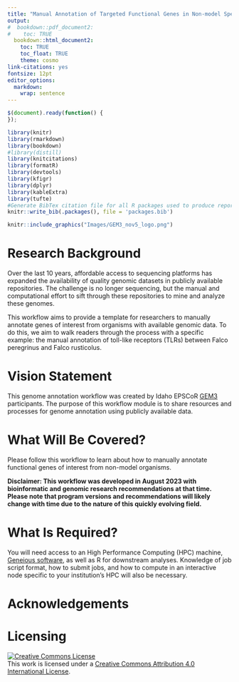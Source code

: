 ```yaml
---
title: "Manual Annotation of Targeted Functional Genes in Non-model Species"
output:
#  bookdown::pdf_document2:
#    toc: TRUE
  bookdown::html_document2: 
    toc: TRUE
    toc_float: TRUE
    theme: cosmo
link-citations: yes
fontsize: 12pt
editor_options: 
  markdown: 
    wrap: sentence
---
```


```js
$(document).ready(function() {
});
```

```r
library(knitr)
library(rmarkdown)
library(bookdown)
#library(distill)
library(knitcitations)
library(formatR)
library(devtools)
library(kfigr)
library(dplyr)
library(kableExtra)
library(tufte)
#Generate BibTex citation file for all R packages used to produce report
knitr::write_bib(.packages(), file = 'packages.bib')
```

```r
knitr::include_graphics("Images/GEM3_nov5_logo.png")
```

# Research Background
Over the last 10 years, affordable access to sequencing platforms has expanded the availability of quality genomic datasets in publicly available repositories. The challenge is no longer sequencing, but the manual and computational effort to sift through these repositories to mine and analyze these genomes. 

This workflow aims to provide a template for researchers to manually annotate genes of interest from organisms with available genomic data. To do this, we aim to walk readers through the process with a specific example: the manual annotation of toll-like receptors (TLRs) between Falco peregrinus and Falco rusticolus.

# Vision Statement

This genome annotation workflow was created by Idaho EPSCoR [GEM3](https://www.idahogem3.org) participants.
The purpose of this workflow module is to share resources and processes for genome annotation using publicly available data.

# What Will Be Covered?

Please follow this workflow to learn about how to manually annotate functional genes of interest from non-model organisms.

**Disclaimer: This workflow was developed in August 2023 with bioinformatic and genomic research recommendations at that time. Please note that program versions and recommendations will likely change with time due to the nature of this quickly evolving field.**

# What Is Required?

You will need access to an High Performance Computing (HPC) machine, [Geneious software](https://www.geneious.com/), as well as R for downstream analyses. Knowledge of job script format, how to submit jobs, and how to compute in an interactive node specific to your institution's HPC will also be necessary.

# Acknowledgements

# Licensing

<a rel="license" href="http://creativecommons.org/licenses/by/4.0/"><img alt="Creative Commons License" style="border-width:0" src="https://i.creativecommons.org/l/by/4.0/88x31.png" /></a><br />This work is licensed under a <a rel="license" href="http://creativecommons.org/licenses/by/4.0/">Creative Commons Attribution 4.0 International License</a>.
